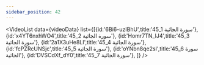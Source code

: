 ```yaml
---
sidebar_position: 42
---
```


<VideoList data={videoData} list={[{id:'6Bi6-uzIBhU',title:'45_1 سورة الجاثية'},
{id:'x4YT6nxhWO4',title:'45_2 سورة الجاثية'},
{id:'Homr7TN_lJ4',title:'45_3 سورة الجاثية'},
{id:'2a1X3uHe8LI',title:'45_4 سورة الجاثية'},
{id:'fcPZRcUNSjc',title:'45_5 سورة الجاثية'},
{id:'oYNbn8qe2sI',title:'45_6 سورة الجاثية'},
{id:'DVSCdXf_dY0',title:'45_7 سورة الجاثية'},
]}
/>
